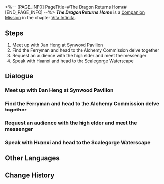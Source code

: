 <%-- [PAGE_INFO]
PageTitle=#The Dragon Returns Home#
[END_PAGE_INFO] --%>
{{Stub|Dialogue, characters, and location(s)}}
{{Mission Infobox
|id            = 2020601
|title         = 
|image         = Mission The Dragon Returns Home.png
|type          = Companion
|event_name    = 
|chapter       = Vita Infinita (Companion Mission Chapter)
|requirements  = [[Trailblaze Mission]] ''[[Obsequies Performed, A Long Road Ahead]]'' completed
|summary       = Dan Heng and Bailu combined their powers to complete the Ambrosial Arbor Seal, delivering a fitting warning to the malicious Preceptors.<br />However, this journey alone may not have provided the answers Dan Heng seeks.
|characters    = <!--characters that appear in this mission-->
|startLocation = <!--location as it intially appears on the mission screen-->
|world         = <!--i.e. Penacony-->
|area          = <!--i.e. A Child's Dream-->
|prev          = 
|next          = 
|exp           = 500
|credits       = 40000
|stellarJade   = 
|other         = {{Card List|Traveler's Guide*3; Lost Crystal*3; Lifeless Blade*6; "Samudrartha"*1|delim=;}}
}}
'''''The Dragon Returns Home''''' is a [[Companion Mission]] in the chapter [[Vita Infinita (Companion Mission Chapter)|Vita Infinita]].

==Steps==
# Meet up with Dan Heng at Synwood Pavilion
# Find the Ferryman and head to the Alchemy Commission delve together
# Request an audience with the high elder and meet the messenger
# Speak with Huanxi and head to the Scalegorge Waterscape

<!--
==Gameplay Notes==

--><!--
==Trial Character==

-->
==Dialogue==
{{Stub Dialogue}}
{{Dialogue Start}}
:{{tx}}
{{Dialogue End}}

===Meet up with Dan Heng at Synwood Pavilion===
{{Mission Description|type=companion|location=<!--to be added-->|update|The wanderer, once meant to be permanently exiled, has returned to the Luofu. Dan Heng, determined to face his past, has invited you to join him in meeting the high elder of the Vidyadhara.<br />You never expected "Cold Dragon Young" to talk much about his own affairs, so this might be a rare chance. Finish this homecoming adventure and show off what you reaped to March 7th after.}}
{{Dialogue Start}}
:{{tx}}
{{Dialogue End}}

===Find the Ferryman and head to the Alchemy Commission delve together===
{{Mission Description|type=companion|location=<!--to be added-->|update|Dan Heng's homecoming seems to be a big ordeal, requiring notice to be delivered to the Luofu's Six Charioteers and the Vidyadhara elders... Seeing as Dan Heng already made travel arrangements, you should go with him. It won't do for you to just use a Space Anchor to teleport to the Alchemy Commission alone.<br />Dan Heng never intended to conceal his Vidyadhara heritage, and this might explain why he possesses such a magnanimous demeanor nowadays. Yet, the Vidyadhara's attitude towards his return remains to be seen...}}
{{Dialogue Start}}
:{{tx}}
{{Dialogue End}}

===Request an audience with the high elder and meet the messenger===
{{Mission Description|type=companion|location=<!--to be added-->|update|It seems the way home isn't comprised of polite greetings but people urging Dan Heng to turn back. Perhaps his return to the Xianzhou Luofu might not be the happiest affair...<br />Seeing how many people can recognize him with the barest mention, this might have to do with his revealed identity. This doesn't seem like something the usually circumspect Dan Heng is used to.}}
{{Dialogue Start}}
:{{tx}}
{{Dialogue End}}

===Speak with Huanxi and head to the Scalegorge Waterscape===
{{Mission Description|type=companion|location=<!--to be added-->|update|After dealing with those arrogant assassins, Dan Heng decides to ignore the Vidyadhara Preceptors' invitation and head to Scalegorge Waterscape directly with the messenger to meet the young high elder.<br />You don't know many Vidyadhara, so you're not sure whether it's normal for so many people to care about the whereabouts of the high elder. Dan Heng's presence is like a rock striking ripples across the water.}}
{{Dialogue Start}}
:{{tx}}
{{Dialogue End}}

==Other Languages==
{{Other Languages
|en   = The Dragon Returns Home
|zhs  = 龙返其乡
|zht  = 龍返其鄉
|ja   = 龍、其の郷に帰りて
|ko   = 용의 귀향
|es   = El dragón vuelve a su hogar
|fr   = Le retour du dragon
|ru   = Возвращение дракона
|th   = มังกรคืนถิ่น
|vi   = Rồng Hồi Hương
|de   = Der Drache kehrt heim
|id   = Sang Naga Kembali
|pt   = O Dragão Retorna ao Lar
}}

==Change History==
{{Change History|1.3}}
